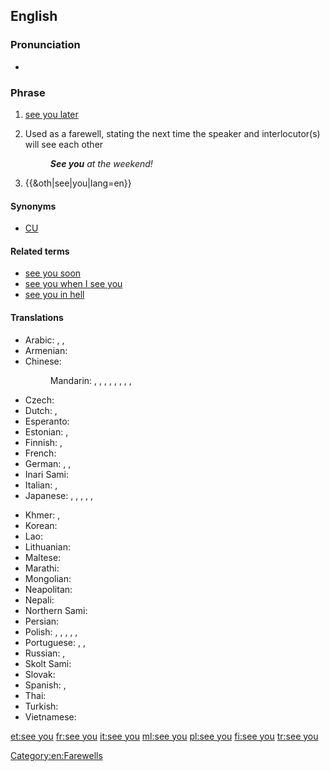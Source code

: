 ==English==
{{phrasebook|en}}

===Pronunciation===
* {{audio|En-uk-see you.ogg|Audio (UK)|lang=en}}

===Phrase===
{{head|en|phrase|head=[[see]] [[you]]}}

# {{label|en|informal}} [[see you later]]
# Used as a farewell, stating the next time the speaker and interlocutor(s) will see each other
#: '''''See you''' at the weekend!''
# {{&oth|see|you|lang=en}}

====Synonyms====
* [[CU]]

====Related terms====
* [[see you soon]]
* [[see you when I see you]]
* [[see you in hell]]

====Translations====
{{trans-top|see you later}}
* Arabic: {{t|ar|سَلَام عَلَيْكُم وَرَحْمَة اللّٰه وَبَرَكَاتُهُ|tr=salām ʿalaykum wa-raḥmat allāh wa-barakātuhu}}, {{t|ar|سَلَام}}, {{t|ar|إِلَى اللِّقَاء قَرِيبًا}}
* Armenian: {{t-needed|hy}}
* Chinese:
*: Mandarin: {{t+|cmn|拜拜|tr=báibái|sc=Hani}}, {{t+|cmn|回頭見|sc=Hani}}, {{t|cmn|回头见|tr=huítóu jiàn|sc=Hani}}, {{t|cmn|回見|sc=Hani}}, {{t+|cmn|回见|tr=huíjiàn|sc=Hani}}, {{t|cmn|一會兒見|sc=Hani}}, {{t|cmn|一会儿见|tr=yīhuìr jiàn, yīhuǐr jiàn|sc=Hani}}, {{t|cmn|再會|sc=Hani}}, {{t+|cmn|再会|tr=zàihuì|sc=Hani}}
* Czech: {{t+|cs|ahoj}}
* Dutch: {{t+|nl|later}}, {{t+|nl|mazzel}}
* Esperanto: {{t+|eo|ĝis}}
* Estonian: {{t|et|näeme}}, {{t|et|nägemiseni}}
* Finnish: {{t+|fi|nähdään}}, {{t+|fi|näkemiin}}
* French: {{t+|fr|à plus}}
* German: {{t+|de|bis bald}}, {{t+|de|bis dann}}, {{t+|de|tschüss}}
* Inari Sami: {{t|smn|uáinimân}}
* Italian: {{t+|it|arrivederci}}, {{t+|it|ciao}}
* Japanese: {{t|ja|じゃあね|tr=jā ne|sc=Jpan}}, {{t|ja|じゃ、また|tr=ja, mata|sc=Jpan}}, {{t|ja|またね|tr=mata ne|sc=Jpan}}, {{t+|ja|バイバイ|tr=baibai|sc=Jpan}}, {{t|ja|ジャね|tr=ja ne|sc=Jpan}}, {{t+|ja|ジャ|tr=ja|sc=Jpan}}
{{trans-mid}}
* Khmer: {{t|km|លាហើយ|tr=lie haǝy|sc=Khmr}}, {{t|km|លាសិនហើយ|tr=lie sən haǝy|sc=Khmr}}
* Korean: {{t+|ko|안녕|sc=Kore}}
* Lao: {{t-needed|lo}}
* Lithuanian: {{t+|lt|iki}}
* Maltese: {{t|mt|ċaw}}
* Marathi: {{t|mr|भेटू|tr=bheṭū|sc=Deva}}
* Mongolian: {{t-needed|mn}}
* Neapolitan: {{t|nap|ce verimmo}}
* Nepali: {{t-needed|ne}}
* Northern Sami: {{t|se|oaidnaleapmái}}
* Persian: {{t|fa|می‌بینمت|tr=mi-binamet|sc=fa-Arab}}
* Polish: {{qualifier|informal}} {{t+|pl|do zobaczenia}}, {{t+|pl|na razie}}, {{t+|pl|cześć}}, {{qualifier|colloquial}} {{t+|pl|nara}}, {{qualifier|familiar}} {{t+|pl|pa}}, {{t|pl|pa pa}}
* Portuguese: {{t+|pt|falou}}, {{t+|pt|até}}, {{t+|pt|até mais}}
* Russian: {{t+|ru|пока́}}, {{t|ru|до встре́чи}}
* Skolt Sami: {{t|sms|vuõinnlõõttâp}}
* Slovak: {{t|sk|ahoj}}
* Spanish: {{t|es|nos vemos}}, {{t|es|nos veremos}}
* Thai: {{t-needed|th}}
* Turkish: {{t|tr|sonra görüşürüz}}
* Vietnamese: {{t|vi|hẹn gặp lại}}
{{trans-bottom}}

[[Category:en:Farewells]]

[[et:see you]]
[[fr:see you]]
[[it:see you]]
[[ml:see you]]
[[pl:see you]]
[[fi:see you]]
[[tr:see you]]